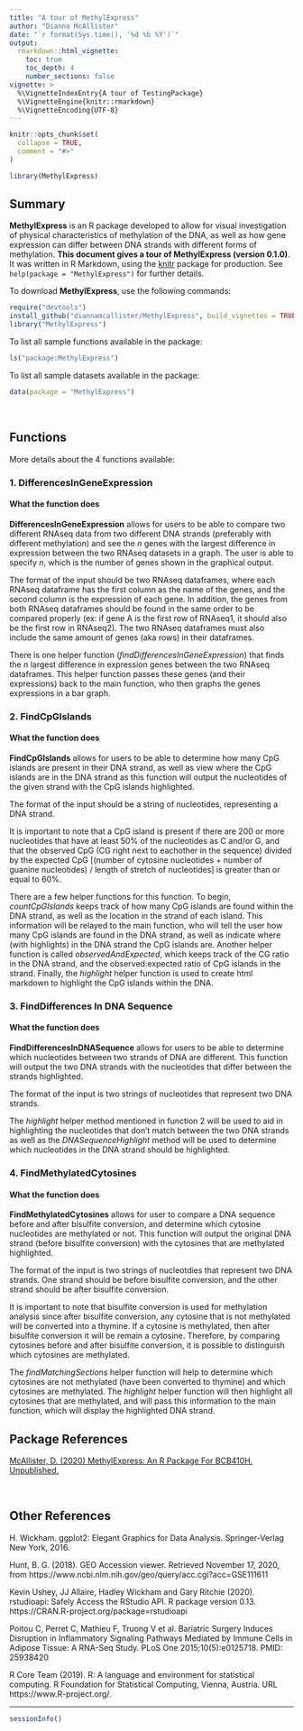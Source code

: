 ```yaml
---
title: "A tour of MethylExpress"
author: "Dianna McAllister"
date: "`r format(Sys.time(), '%d %b %Y')`"
output: 
  rmarkdown::html_vignette:
    toc: true
    toc_depth: 4
    number_sections: false
vignette: >
  %\VignetteIndexEntry{A tour of TestingPackage}
  %\VignetteEngine{knitr::rmarkdown}
  %\VignetteEncoding{UTF-8}
---
```


```r
knitr::opts_chunk$set(
  collapse = TRUE,
  comment = "#>"
)
```

```r
library(MethylExpress)
```


## Summary

**MethylExpress** is an R package developed to allow for visual investigation of physical characteristics of methylation of the DNA, as well as how gene
expression can differ between DNA strands with different forms of methylation.
**This document gives a tour of MethylExpress (version 0.1.0)**. 
It was written in R Markdown, using the [knitr](https://cran.r-project.org/package=knitr) package for production. See `help(package = "MethylExpress")` for further details. 

To download **MethylExpress**, use the following commands:
``` r
require("devtools")
install_github("diannamcallister/MethylExpress", build_vignettes = TRUE)
library("MethylExpress")
```

To list all sample functions available in the package:
``` r
ls("package:MethylExpress")
```

To list all sample datasets available in the package:
``` r
data(package = "MethylExpress")
```

<br>

## Functions

More details about the 4 functions available:

### 1. DifferencesInGeneExpression

#### What the function does

**DifferencesInGeneExpression** allows for users to be able to compare two
different RNAseq data from two different DNA strands (preferably with 
different methylation) and see the *n* genes with the largest difference in 
expression between the two RNAseq datasets in a graph. The user is able to 
specify *n*, which is the number of genes shown in the graphical output.

The format of the input should be two RNAseq dataframes, where each RNAseq 
dataframe has the first column as the name of the genes, and the second column
is the expression of each gene. In addition, the genes from both RNAseq
dataframes should be found in the same order to be compared properly (ex:
if gene A is the first row of RNAseq1, it should also be the first row in
RNAseq2). The two RNAseq dataframes must also include the same amount of genes
(aka rows) in their dataframes.

There is one helper function (*findDifferencesInGeneExpression*) that finds 
the *n* largest difference in expression genes between the two RNAseq 
dataframes. This helper function passes these genes (and their expressions) 
back to the main function, who then graphs the genes expressions in a bar 
graph.

### 2. FindCpGIslands

#### What the function does

**FindCpGIslands** allows for users to be able to determine how many CpG
islands are present in their DNA strand, as well as view where the CpG islands
are in the DNA strand as this function will output the nucleotides of the
given strand with the CpG islands highlighted.

The format of the input should be a string of nucleotides, representing a 
DNA strand.

It is important to note that a CpG island is present if there are 200 or more
nucleotides that have at least 50% of the nucleotides as C and/or G, and that
the observed CpG (CG right next to eachother in the sequence) divided by the
expected CpG 
[(number of cytosine nucleotides + number of guanine nucleotides) / length of stretch of nucleotides] is greater than or equal to 60%.

There are a few helper functions for this function. To begin, 
*countCpGIslands* keeps track of how many CpG islands are found within the
DNA strand, as well as the location in the strand of each island. This 
information will be relayed to the main function, who will tell the user
how many CpG islands are found in the DNA strand, as well as indicate where
(with highlights) in the DNA strand the CpG islands are. Another helper 
function is called *observedAndExpected*, which keeps track of the CG ratio
in the DNA strand, and the observed:expected ratio of CpG islands in the 
strand. Finally, the *highlight* helper function is used to create html
markdown to highlight the CpG islands within the DNA.

### 3. FindDifferences In DNA Sequence

#### What the function does

**FindDifferencesInDNASequence** allows for users to be able to determine
which nucleotides between two strands of DNA are different. This function will
output the two DNA strands with the nucleotides that differ between the strands
highlighted.

The format of the input is two strings of nucleotides that represent two
DNA strands.

The *highlight* helper method mentioned in function 2 will be used to aid in
highlighting the nucleotides that don't match between the two DNA strands as
well as the *DNASequenceHighlight* method will be used to determine which
nucleotides in the DNA strand should be highlighted.

### 4. FindMethylatedCytosines

#### What the function does

**FindMethylatedCytosines** allows for user to compare a DNA sequence 
before and after bisulfite conversion, and determine which cytosine 
nucleotides are methylated or not. This function will output the original DNA 
strand (before bisulfite conversion) with the cytosines that are methylated 
highlighted.

The format of the input is two strings of nucleotdies that represent two
DNA strands. One strand should be before bisulfite conversion, and the other
strand should be after bisulfite conversion.

It is important to note that bisulfite conversion is used for methylation 
analysis since after bisulfite conversion, any cytosine that is not methylated
will be converted into a thymine. If a cytosine is methylated, then after
bisulfite conversion it will be remain a cytosine. Therefore, by comparing
cytosines before and after bisulfite conversion, it is possible to distinguish
which cytosines are methylated.

The *findMatchingSections* helper function will help to determine which 
cytosines are not methylated (have been converted to thymine) and which 
cytosines are methylated. The *highlight* helper function will then highlight
all cytosines that are methylated, and will pass this information to the main
function, which will display the highlighted DNA strand.


## Package References

[McAllister, D. (2020) MethylExpress: An R Package For
  BCB410H. Unpublished.](https://github.com/diannamcallister/MethylExpress)

<br>

## Other References

H. Wickham. ggplot2: Elegant Graphics for Data Analysis. Springer-Verlag New York, 2016.

Hunt, B. G. (2018). GEO Accession viewer. Retrieved November 17, 2020, from https://www.ncbi.nlm.nih.gov/geo/query/acc.cgi?acc=GSE111611

Kevin Ushey, JJ Allaire, Hadley Wickham and Gary Ritchie (2020). rstudioapi: Safely Access the RStudio API. R package version 0.13. https://CRAN.R-project.org/package=rstudioapi

Poitou C, Perret C, Mathieu F, Truong V et al. Bariatric Surgery Induces Disruption in Inflammatory Signaling Pathways Mediated by Immune Cells in Adipose Tissue: A RNA-Seq Study. PLoS One 2015;10(5):e0125718. PMID: 25938420

R Core Team (2019). R: A language and environment for statistical computing. R Foundation for Statistical Computing, Vienna, Austria. URL https://www.R-project.org/.

----

```r
sessionInfo()
```
